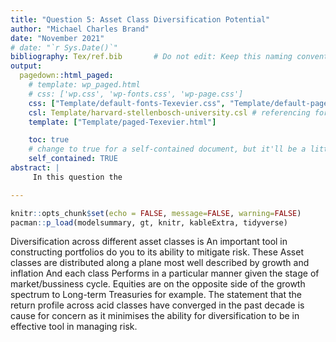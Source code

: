 ```yaml
---
title: "Question 5: Asset Class Diversification Potential"
author: "Michael Charles Brand"
date: "November 2021"
# date: "`r Sys.Date()`"
bibliography: Tex/ref.bib       # Do not edit: Keep this naming convention and location.
output:
  pagedown::html_paged:
    # template: wp_paged.html
    # css: ['wp.css', 'wp-fonts.css', 'wp-page.css']
    css: ["Template/default-fonts-Texevier.css", "Template/default-page-Texevier.css", "Template/default-Texevier.css"]
    csl: Template/harvard-stellenbosch-university.csl # referencing format used.
    template: ["Template/paged-Texevier.html"]

    toc: true
    # change to true for a self-contained document, but it'll be a litte slower for Pandoc to render
    self_contained: TRUE
abstract: |
     In this question the 

---
```


```r
knitr::opts_chunk$set(echo = FALSE, message=FALSE, warning=FALSE)
pacman::p_load(modelsummary, gt, knitr, kableExtra, tidyverse)
```

\newpage
Diversification across different asset classes is An important tool in constructing portfolios do you to its ability to mitigate risk. These Asset classes are distributed along a plane most well described by growth and inflation And each class Performs in a particular manner given the stage of market/bussiness cycle. Equities are on the opposite side of the growth spectrum to Long-term Treasuries for example. The statement that the return profile across acid classes have converged in the past decade is cause for concern as it minimises the ability for diversification to be in effective tool in managing risk. 
